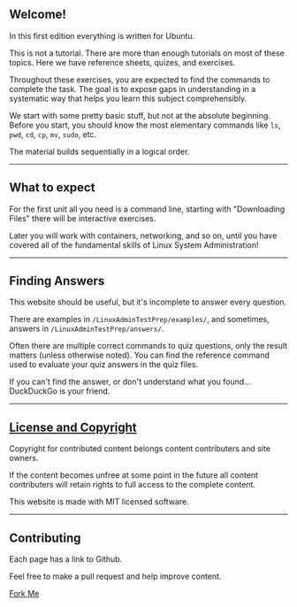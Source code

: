 ## Welcome!

In this first edition everything is written for Ubuntu.

This is not a tutorial. There are more than enough tutorials on most of these topics. Here we have reference sheets, quizes, and exercises.

Throughout these exercises, you are expected to find the commands to complete the task. The goal is to expose gaps in understanding in a systematic way that helps you learn this subject comprehensibly.

We start with some pretty basic stuff, but not at the absolute beginning. Before you start, you should know the most elementary commands like `ls`, `pwd`, `cd`, `cp`, `mv`, `sudo`, etc. 

The material builds sequentially in a logical order.

---

## What to expect

For the first unit all you need is a command line, starting with "Downloading Files" there will be interactive exercises. 

Later you will work with containers, networking, and so on, until you have covered all of the fundamental skills of Linux System Administration!

---

## Finding Answers

This website should be useful, but it's incomplete to answer every question. 

There are examples in `/LinuxAdminTestPrep/examples/`, and sometimes, answers in `/LinuxAdminTestPrep/answers/`.

Often there are multiple correct commands to quiz questions, only the result matters (unless otherwise noted). You can find the reference command used to evaluate your quiz answers in the quiz files.

If you can't find the answer, or don't understand what you found... DuckDuckGo is your friend.

---

## [License and Copyright](https://github.com/danielclough/Linux-Sysadmin-Test-Prep/blob/main/LICENSE)

Copyright for contributed content belongs content contributers and site owners.

If the content becomes unfree at some point in the future all content contributers will retain rights to full access to the complete content.

This website is made with MIT licensed software.

---

## Contributing

Each page has a link to Github.

Feel free to make a pull request and help improve content.

[Fork Me](https://github.com/danielclough/linux-admin-test-prep)